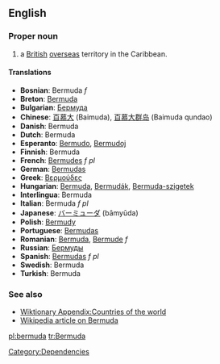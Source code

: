 ==English==

===Proper noun===

# a [[British]] [[overseas]] territory in the Caribbean. 
====Translations====
*'''Bosnian''': Bermuda ''f''
*'''Breton''': [[Bermuda]]
*'''Bulgarian''': [[Бермуда]]
*'''Chinese''': [[百慕大]] (Baimuda), [[百慕大群岛]] (Baimuda qundao)
*'''Danish''': Bermuda
*'''Dutch''': Bermuda
*'''Esperanto''': [[Bermudo]], [[Bermudoj]]
*'''Finnish''': Bermuda
*'''French''': [[Bermudes]] ''f pl''
*'''German''': [[Bermudas]]
*'''Greek''': [[Βερμούδες]]
*'''Hungarian''': [[Bermuda]], [[Bermudák]], [[Bermuda-szigetek]]
*'''Interlingua''': Bermuda
*'''Italian''': Bermuda ''f pl''
*'''Japanese''': [[バーミューダ]] (bāmyūda)
*'''Polish''': [[Bermudy]]
*'''Portuguese''': [[Bermudas]]
*'''Romanian''': [[Bermuda]], [[Bermude]] ''f''
*'''Russian''': [[Бермуды]]
*'''Spanish''': [[Bermudas]] ''f pl''
*'''Swedish''': Bermuda
*'''Turkish''': Bermuda

===See also===
*[[Wiktionary Appendix:Countries of the world]]
*[[w:Bermuda|Wikipedia article on Bermuda]]

[[Category:Dependencies]]

[[pl:bermuda]]
[[tr:Bermuda]]